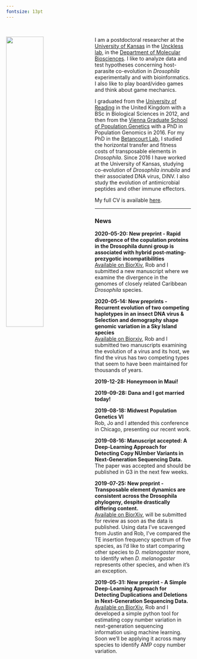 ---
fontsize: 13pt
---

\

<img src="files/fly_pic2.jpg" style="width:45%; margin-right: 15px" align="left">
I am a postdoctoral researcher at the [University of Kansas](https://ku.edu/) in the [Unckless lab](http://www.uncklesslab.com/), in the [Department of Molecular Biosciences](https://molecularbiosciences.ku.edu/). I like to analyze data and test hypotheses concerning host-parasite co-evolution in *Drosophila* experimentally and with bioinformatics. I also like to play board/video games and think about game mechanics.

I graduated from the [University of Reading](http://www.reading.ac.uk/) in the United Kingdom with a BSc in Biological Sciences in 2012, and then from the [Vienna Graduate School of Population Genetics](https://www.popgen-vienna.at/) with a PhD in Population Genomics in 2016. For my PhD in the [Betancourt Lab](https://www.flyevolution.net/), I studied the horizontal transfer and fitness costs of transposable elements in *Drosophila*. Since 2016 I have worked at the University of Kansas, studying co-evolution of *Drosophila innubila* and their associated DNA virus, DiNV. I also study the evolution of antimicrobial peptides and other immune effectors.

My full CV is available [here](files/Tom Hill_CV_2020.pdf).


-----

### News


**2020-05-20: New preprint - Rapid divergence of the copulation proteins in the Drosophila dunni group is associated with hybrid post-mating-prezygotic incompatibilities**<br>
[Available on BiorXiv](https://www.biorxiv.org/content/10.1101/2020.05.20.106724v1), Rob and I submitted a new manuscript where we examine the divergence in the genomes of closely related Caribbean *Drosophila* species. <br>

**2020-05-14: New preprints - Recurrent evolution of two competing haplotypes in an insect DNA virus & Selection and demography shape genomic variation in a Sky Island species**<br>
[Available on Biorxiv](https://www.biorxiv.org/content/10.1101/2020.05.14.096024v1), Rob and I submitted two manuscripts examining the evolution of a virus and its host, we find the virus has two competing types that seem to have been maintained for thousands of years. <br>

**2019-12-28: Honeymoon in Maui!**<br>

**2019-09-28: Dana and I got married today!**<br>

**2019-08-18: Midwest Population Genetics VI**<br>
Rob, Jo and I attended this conference in Chicago, presenting our recent work. <br>

**2019-08-16: Manuscript accepted: A Deep-Learning Approach for Detecting Copy NUmber Variants in Next-Generation Sequencing Data.**<br>
The paper was accepted and should be published in G3 in the next few weeks.<br>

**2019-07-25: New preprint - Transposable element dynamics are consistent across the Drosophila phylogeny, despite drastically differing content.**<br>
[Available on BiorXiv](https://www.biorxiv.org/content/10.1101/651059v1), will be submitted for review as soon as the data is published. Using data I've scavenged from Justin and Rob, I've compared the TE insertion frequency spectrum of five species, as I'd like to start comparing other species to *D. melanogaster* more, to identify when *D. melanogaster* represents other species, and when it's an exception.<br>

**2019-05-31: New preprint - A Simple Deep-Learning Approach for Detecting Duplications and Deletions in Next-Generation Sequencing Data.**<br>
[Available on BiorXiv](https://www.biorxiv.org/content/10.1101/657361v1), Rob and I developed a simple python tool for estimating copy number variation in next-generation sequencing information using machine learning. Soon we'll be applying it across many species to identify AMP copy number variation.<br>

